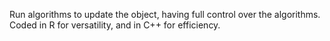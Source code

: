 Run algorithms to update the object, having full control over the algorithms. Coded in R for versatility, and in C++ for efficiency.
